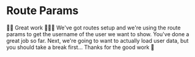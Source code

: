 # Route Params

<EpicVideo url="https://www.epicweb.dev/workshops/full-stack-foundations/routing/adding-dynamic-parameter-support/solution" />

👨‍💼 Great work 👏👏👏 We've got routes setup and we're using the route params to
get the username of the user we want to show. You've done a great job so far.
Next, we're going to want to actually load user data, but you should take a
break first... Thanks for the good work 🎉
